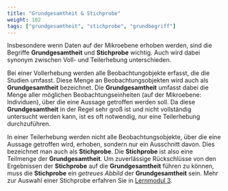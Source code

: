 ```yaml
---
title: "Grundgesamtheit & Stichprobe"
weight: 102
tags: ["grundgesamtheit", "stichprobe", "grundbegriff"]
---
```


Insbesondere wenn Daten auf der Mikroebene erhoben werden, sind die Begriffe **Grundgesamtheit** und **Stichprobe** wichtig. Auch wird dabei synonym zwischen Voll- und Teilerhebung unterschieden.

Bei einer Vollerhebung werden alle Beobachtungobjekte erfasst, die die Studien umfasst. Diese Menge an Beobachtungsobjekten wird auch als **Grundgesamtheit** bezeichnet. Die **Grundgesamtheit** umfasst dabei die Menge aller möglichen Beobachtungseinheiten (auf der Mikroebene: Individuen), über die eine Aussage getroffen werden soll. Da diese **Grundgesamtheit** in der Regel sehr groß ist und nicht vollständig untersucht werden kann, ist es oft notwendig, nur eine Teilerhebung durchzuführen.

In einer Teilerhebung werden nicht alle Beobachtungsobjekte, über die eine Aussage getroffen wird, erhoben, sondern nur ein Ausschnitt davon. Dies bezeichnet man auch als **Stichprobe**. Die **Stichprobe** ist also eine Teilmenge der **Grundgesamtheit**. Um zuverlässige Rückschlüsse von den Ergebnissen der **Stichprobe** auf die **Grundgesamtheit** führen zu können, muss die **Stichprobe** ein *getreues Abbild* der **Grundgesamtheit** sein. Mehr zur Auswahl einer Stichprobe erfahren Sie in [Lernmodul 3](https://lehre.bpkleer.de/stats101/LM3/).
